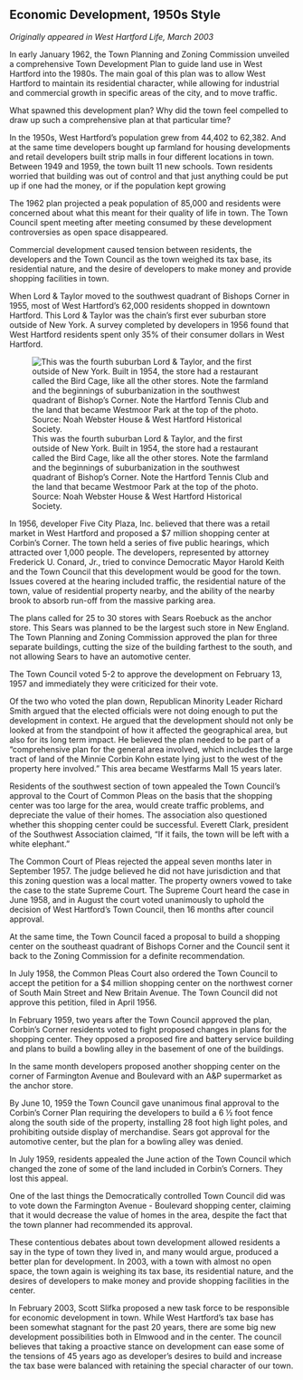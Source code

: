 ## Economic Development, 1950s Style {-}

*Originally appeared in West Hartford Life, March 2003*

In early January 1962, the Town Planning and Zoning Commission unveiled a comprehensive Town Development Plan to guide land use in West Hartford into the 1980s. The main goal of this plan was to allow West Hartford to maintain its residential character, while allowing for industrial and commercial growth in specific areas of the city, and to move traffic.

What spawned this development plan? Why did the town feel compelled to draw up such a comprehensive plan at that particular time?

In the 1950s, West Hartford’s population grew from 44,402 to 62,382. And at the same time developers bought up farmland for housing developments and retail developers built strip malls in four different locations in town. Between 1949 and 1959, the town built 11 new schools. Town residents worried that building was out of control and that just anything could be put up if one had the money, or if the population kept growing

The 1962 plan projected a peak population of 85,000 and residents were concerned about what this meant for their quality of life in town. The Town Council spent meeting after meeting consumed by these development controversies as open space disappeared.

Commercial development caused tension between residents, the developers and the Town Council as the town weighed its tax base, its residential nature, and the desire of developers to make money and provide shopping facilities in town.

When Lord & Taylor moved to the southwest quadrant of Bishops Corner in 1955, most of West Hartford’s 62,000 residents shopped in downtown Hartford. This Lord & Taylor was the chain’s first ever suburban store outside of New York. A survey completed by developers in 1956 found that West Hartford residents spent only 35% of their consumer dollars in West Hartford.

![This was the fourth suburban Lord & Taylor, and the first outside of New York. Built in 1954, the store had a restaurant called the Bird Cage, like all the other stores. Note the farmland and the beginnings of suburbanization in the southwest quadrant of Bishop’s Corner. Note the Hartford Tennis Club and the land that became Westmoor Park at the top of the photo. Source: Noah Webster House & West Hartford Historical Society.](images/10-development-web.jpg)

In 1956, developer Five City Plaza, Inc. believed that there was a retail market in West Hartford and proposed a $7 million shopping center at Corbin’s Corner. The town held a series of five public hearings, which attracted over 1,000 people. The developers, represented by attorney Frederick U. Conard, Jr., tried to convince Democratic Mayor Harold Keith and the Town Council that this development would be good for the town. Issues covered at the hearing included traffic, the residential nature of the town, value of residential property nearby, and the ability of the nearby brook to absorb run-off from the massive parking area.

The plans called for 25 to 30 stores with Sears Roebuck as the anchor store. This Sears was planned to be the largest such store in New England. The Town Planning and Zoning Commission approved the plan for three separate buildings, cutting the size of the building farthest to the south, and not allowing Sears to have an automotive center.

The Town Council voted 5-2 to approve the development on February 13, 1957 and immediately they were criticized for their vote.

Of the two who voted the plan down, Republican Minority Leader Richard Smith argued that the elected officials were not doing enough to put the development in context. He argued that the development should not only be looked at from the standpoint of how it affected the geographical area, but also for its long term impact. He believed the plan needed to be part of a “comprehensive plan for the general area involved, which includes the large tract of land of the Minnie Corbin Kohn estate lying just to the west of the property here involved.” This area became Westfarms Mall 15 years later.

Residents of the southwest section of town appealed the Town Council’s approval to the Court of Common Pleas on the basis that the shopping center was too large for the area, would create traffic problems, and depreciate the value of their homes. The association also questioned whether this shopping center could be successful. Everett Clark, president of the Southwest Association claimed, “If it fails, the town will be left with a white elephant.”

The Common Court of Pleas rejected the appeal seven months later in September 1957. The judge believed he did not have jurisdiction and that this zoning question was a local matter. The property owners vowed to take the case to the state Supreme Court. The Supreme Court heard the case in June 1958, and in August the court voted unanimously to uphold the decision of West Hartford’s Town Council, then 16 months after council approval.

At the same time, the Town Council faced a proposal to build a shopping center on the southeast quadrant of Bishops Corner and the Council sent it back to the Zoning Commission for a definite recommendation.

In July 1958, the Common Pleas Court also ordered the Town Council to accept the petition for a $4 million shopping center on the northwest corner of South Main Street and New Britain Avenue. The Town Council did not approve this petition, filed in April 1956.

In February 1959, two years after the Town Council approved the plan, Corbin’s Corner residents voted to fight proposed changes in plans for the shopping center. They opposed a proposed fire and battery service building and plans to build a bowling alley in the basement of one of the buildings.

In the same month developers proposed another shopping center on the corner of Farmington Avenue and Boulevard with an A&P supermarket as the anchor store.

By June 10, 1959 the Town Council gave unanimous final approval to the Corbin’s Corner Plan requiring the developers to build a 6 ½ foot fence along the south side of the property, installing 28 foot high light poles, and prohibiting outside display of merchandise. Sears got approval for the automotive center, but the plan for a bowling alley was denied.

In July 1959, residents appealed the June action of the Town Council which changed the zone of some of the land included in Corbin’s Corners. They lost this appeal.

One of the last things the Democratically controlled Town Council did was to vote down the Farmington Avenue - Boulevard shopping center, claiming that it would decrease the value of homes in the area, despite the fact that the town planner had recommended its approval.

These contentious debates about town development allowed residents a say in the type of town they lived in, and many would argue, produced a better plan for development. In 2003, with a town with almost no open space, the town again is weighing its tax base, its residential nature, and the desires of developers to make money and provide shopping facilities in the center.

In February 2003, Scott Slifka proposed a new task force to be responsible for economic development in town. While West Hartford’s tax base has been somewhat stagnant for the past 20 years, there are some big new development possibilities both in Elmwood and in the center. The council believes that taking a proactive stance on development can ease some of the tensions of 45 years ago as developer’s desires to build and increase the tax base were balanced with retaining the special character of our town.

